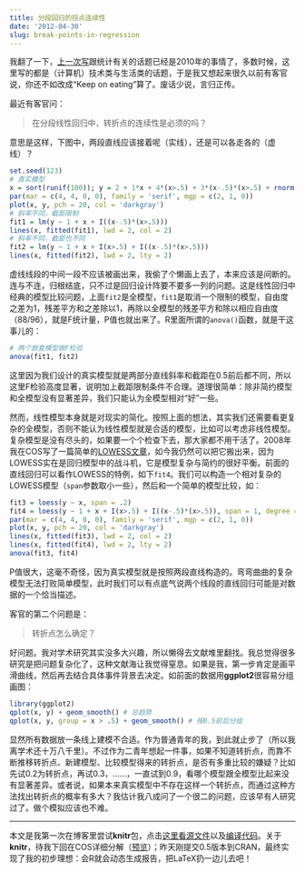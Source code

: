 ```yaml
---
title: 分段回归的拐点连续性
date: '2012-04-30'
slug: break-points-in-regression
---
```


我翻了一下，[上一次写](/cn/2010/12/unifying-bayesians-and-frequentists/)跟统计有关的话题已经是2010年的事情了，多数时候，这里写的都是（计算机）技术类与生活类的话题，于是我又想起来很久以前有客官说，你还不如改成“Keep on eating”算了。废话少说，言归正传。

最近有客官问：

> 在分段线性回归中，转折点的连续性是必须的吗？

意思是这样，下图中，两段直线应该接着呢（实线），还是可以各走各的（虚线）？

```r
set.seed(123)
# 真实模型
x = sort(runif(100)); y = 2 + 1*x + 4*(x>.5) + 3*(x-.5)*(x>.5) + rnorm(100)
par(mar = c(4, 4, 0, 0), family = 'serif', mgp = c(2, 1, 0))
plot(x, y, pch = 20, col = 'darkgray')
# 斜率不同，截距限制
fit1 = lm(y ~ 1 + x + I((x-.5)*(x>.5)))
lines(x, fitted(fit1), lwd = 2, col = 2)
# 斜率不同，截距也不同
fit2 = lm(y ~ 1 + x + I(x>.5) + I((x-.5)*(x>.5)))
lines(x, fitted(fit2), lwd = 2, lty = 2)
```

虚线线段的中间一段不应该被画出来，我偷了个懒画上去了，本来应该是间断的。连与不连，归根结底，只不过是回归设计阵要不要多一列的问题。这是线性回归中经典的模型比较问题，上面`fit2`是全模型，`fit1`是取消一个限制的模型，自由度之差为1，残差平方和之差除以1，再除以全模型的残差平方和除以相应自由度（88/96），就是F统计量，P值也就出来了。R里面所谓的`anova()`函数，就是干这事儿的：

```r
# 两个嵌套模型做F检验
anova(fit1, fit2)
```

这里因为我们设计的真实模型就是两部分直线斜率和截距在0.5前后都不同，所以这里F检验高度显著，说明加上截距限制条件不合理。道理很简单：除非简约模型和全模型没有显著差异，我们只能认为全模型相对“好”一些。

然而，线性模型本身就是对现实的简化。按照上面的想法，其实我们还需要看更复杂的全模型，否则不能认为线性模型就是合适的模型，比如可以考虑非线性模型。复杂模型是没有尽头的，如果要一个个检查下去，那大家都不用干活了。2008年我在COS写了一篇简单的[LOWESS文章](http://cos.name/2008/11/lowess-to-explore-bivariate-correlation-by-yihui/)，如今我仍然可以把它搬出来，因为LOWESS实在是回归模型中的战斗机，它是模型复杂与简约的很好平衡。前面的直线回归可以看作LOWESS的特例，如下`fit4`。我们可以构造一个相对复杂的LOWESS模型（`span`参数取小一些），然后和一个简单的模型比较，如：

```r
fit3 = loess(y ~ x, span = .2)
fit4 = loess(y ~ 1 + x + I(x>.5) + I((x-.5)*(x>.5)), span = 1, degree = 1)
par(mar = c(4, 4, 0, 0), family = 'serif', mgp = c(2, 1, 0))
plot(x, y, pch = 20, col = 'darkgray')
lines(x, fitted(fit3), lwd = 2, col = 2)
lines(x, fitted(fit4), lwd = 2, lty = 2)
anova(fit3, fit4)
```

P值很大，这毫不奇怪，因为真实模型就是按照两段直线构造的。弯弯曲曲的复杂模型无法打败简单模型，此时我们可以有点底气说两个线段的直线回归可能是对数据的一个恰当描述。

客官的第二个问题是：

> 转折点怎么确定？

好问题。我对学术研究其实没多大兴趣，所以懒得去文献堆里翻找。我总觉得很多研究是把问题复杂化了，这种文献海让我觉得窒息。如果是我，第一步肯定是画平滑曲线，然后再去结合具体事件背景去决定。如前面的数据用**ggplot2**很容易分组画图：

```r
library(ggplot2)
qplot(x, y) + geom_smooth() # 总趋势
qplot(x, y, group = x > .5) + geom_smooth() # 按0.5前后分组
```

显然所有数据放一条线上建模不合适。作为普通青年的我，到此就止步了（所以我离学术还十万八千里）。不过作为二青年想起一件事，如果不知道转折点，而靠不断推移转折点、新建模型、比较模型得来的转折点，是否有多重比较的嫌疑？比如先试0.2为转折点，再试0.3，……，一直试到0.9，看哪个模型跟全模型比起来没有显著差异。或者说，如果本来真实模型中不存在这样一个转折点，而通过这种方法找出转折点的概率有多大？我估计我八成问了一个很二的问题，应该早有人研究过了。做个模拟应该也不难。

---

本文是我第一次在博客里尝试**knitr**包，点击[这里看源文件](https://github.com/yihui/cn/blob/gh-pages/_posts/_2012-04-30-break-points-in-regression.Rmd)以及[编译代码](https://github.com/yihui/cn/blob/gh-pages/_posts/_knit-all.R)。关于**knitr**，待我下回在COS详细分解（[预览](https://github.com/yihui/r-ninja/blob/master/11-auto-report.md)）；昨天刚提交0.5版本到CRAN，最终实现了我的初步理想：会R就会动态生成报告，把LaTeX扔一边儿去吧！
